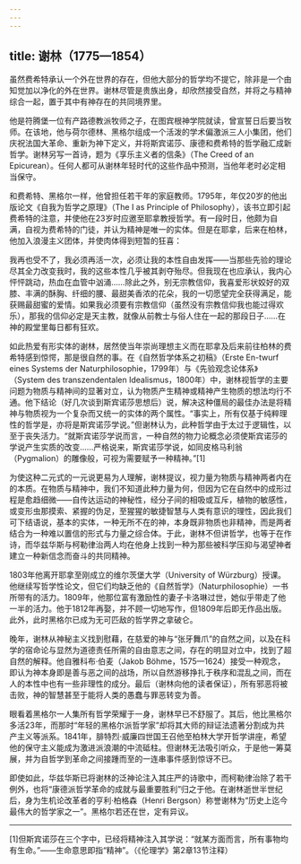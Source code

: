 ```yaml
---
---
---
```

title: 谢林（1775—1854）
---




虽然费希特承认一个外在世界的存在，但他大部分的哲学均不提它，除非是一个由知觉加以净化的外在世界。谢林尽管是贵族出身，却欣然接受自然，并将之与精神综合一起，置于其中有神存在的共同境界里。

他是符腾堡一位有产路德教派牧师之子，在图宾根神学院就读，曾宣誓日后要当牧师。在该地，他与荷尔德林、黑格尔组成一个活泼的学术偏激派三人小集团，他们庆祝法国大革命、重新为神下定义，并将斯宾诺莎、康德和费希特的哲学融汇成新哲学。谢林另写一首诗，题为《享乐主义者的信条》（The Creed of an Epicurean）。任何人都可从谢林年轻时代的这些作品中预测，当他年老时必定相当保守。

和费希特、黑格尔一样，他曾担任若干年的家庭教师。1795年，年仅20岁的他出版论文《自我为哲学之原理》（The I as Principle of Philosophy），该书立即引起费希特的注意，并使他在23岁时应邀至耶拿教授哲学。有一段时日，他颇为自满，自视为费希特的门徒，并认为精神是唯一的实体。但是在耶拿，后来在柏林，他加入浪漫主义团体，并使肉体得到短暂的狂喜：

我再也受不了，我必须再活一次，必须让我的本性自由发挥——当那些先验的理论尽其全力改变我时，我的这些本性几乎被其剥夺殆尽。但我现在也应承认，我内心怦怦跳动，热血在血管中汹涌……除此之外，别无宗教信仰，我喜爱形状姣好的双膝、丰满的酥胸、纤细的腰、最甜美香浓的花朵，我的一切愿望完全获得满足，能获赐最甜蜜的爱情。如果我必须要有宗教信仰（虽然没有宗教信仰我也能过得欢乐），那我的信仰必定是天主教，就像从前教士与俗人住在一起的那段日子……在神的殿堂里每日都有狂欢。



如此热爱有形实体的谢林，居然使当年崇尚理想主义而在耶拿及后来前往柏林的费希特感到惊愕，那是很自然的事。在《自然哲学体系之初稿》（Erste En-twurf eines Systems der Naturphilosophie，1799年）与《先验观念论体系》（System des transzendentalen Idealismus，1800年）中，谢林视哲学的主要问题为物质与精神间的显著对立，认为物质产生精神或精神产生物质的想法均行不通。他下结论（好几次谈到斯宾诺莎思想后）说，解决这种僵局的最佳办法是将精神与物质视为一个复杂而又统一的实体的两个属性。“事实上，所有仅基于纯粹理性的哲学是，亦将是斯宾诺莎学说。”但谢林认为，此种哲学由于太过于逻辑性，以至于丧失活力。“就斯宾诺莎学说而言，一种自然的物力论概念必须使斯宾诺莎的学说产生实质的改变……严格说来，斯宾诺莎学说，如同皮格马利翁（Pygmalion）的雕像般，可视为需要赋予一种精神。”[1]

为使这种二元式的一元说更易为人理解，谢林提议，视力量为物质与精神两者内在的本质。在物质与精神中，我们不知道此种力量为何，但因为它在自然中的成形过程是愈趋细微——自传达运动的神秘性，经分子间的相吸或互斥，植物的敏感性，或变形虫那摸索、紧握的伪足，至猩猩的敏捷智慧与人类有意识的理性，因此我们可下结语说，基本的实体，一种无所不在的神，本身既非物质也非精神，而是两者结合为一种难以置信的形式与力量之综合体。于此，谢林不但讲哲学，也等于在作诗，而华兹华斯与柯勒律治两人均在他身上找到一种为那些被科学压抑与渴望神者建立一种新信念而奋斗的共同精神。

1803年他离开耶拿至刚成立的维尔茨堡大学（University of Würzburg）授课。他继续写哲学性论文，但它们均缺乏他的《自然哲学》（Naturphilosophie）一书所带有的活力。1809年，他那位富有激励性的妻子卡洛琳过世，她似乎带走了他一半的活力。他于1812年再娶，并不顾一切地写作，但1809年后即无作品出版。此外，此时黑格尔已成为无可匹敌的哲学界之拿破仑。

晚年，谢林从神秘主义找到慰藉，在慈爱的神与“张牙舞爪”的自然之间，以及在科学的宿命论与显然为道德责任所需的自由意志之间，存在的明显对立中，找到了超自然的解释。他自雅科布·伯麦（Jakob Böhme，1575—1624）接受一种观念，即认为神本身即是善与恶之间的战场，所以自然游移挣扎于秩序和混乱之间，而在人的本性中也有一些非理性的成分。最后（谢林向他的读者保证），所有邪恶将被击败，神的智慧甚至于能将人类的愚蠢与罪恶转变为善。

眼看着黑格尔一人集所有哲学荣耀于一身，谢林早已不舒服了。其后，他比黑格尔多活23年，而那时“年轻的黑格尔派哲学家”却将其大师的辩证法遗著分割成为共产主义等派系。1841年，腓特烈·威廉四世国王召他至柏林大学开哲学讲座，希望他的保守主义能成为激进派浪潮的中流砥柱。但谢林无法吸引听众，于是他一筹莫展，并为自哲学到革命之间接踵而至的一连串事件感到惊讶不已。

即使如此，华兹华斯已将谢林的泛神论注入其庄严的诗歌中，而柯勒律治除了若干例外，也将“康德派哲学革命的成就与最重要胜利”归之于他。在谢林逝世半世纪后，身为生机论改革者的亨利·柏格森（Henri Bergson）称誉谢林为“历史上迄今最伟大的哲学家之一”。黑格尔若还在世，定有异议。



* * *



[1]但斯宾诺莎在三个字中，已经将精神注入其学说：“就某方面而言，所有事物均有生命。”——生命意思即指“精神”。（《伦理学》第2章13节注释）